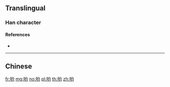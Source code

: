 {{also|喲}}
==Translingual==

===Han character===
{{Han char|rn=30|rad=口|as=06|sn=9|four=|canj=RVMI|ids=⿰口约}}

====References====
* {{Han ref|kx=0189.271|hdz=10624.090|uh=54DF|ud=21727}}

----

==Chinese==
{{zh-see|喲}}

[[fr:哟]]
[[mg:哟]]
[[no:哟]]
[[pl:哟]]
[[th:哟]]
[[zh:哟]]